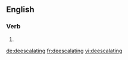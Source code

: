 ==English==

===Verb===
{{head|en}}

# {{present participle of|deescalate|lang=en}}

[[de:deescalating]]
[[fr:deescalating]]
[[vi:deescalating]]